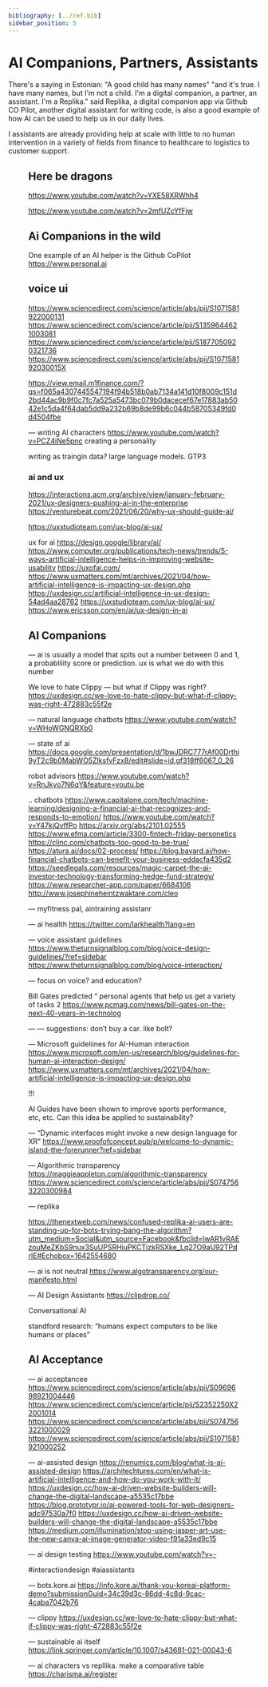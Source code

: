 ```yaml
---
bibliography: [../ref.bib]
sidebar_position: 5
---
```



# AI Companions, Partners, Assistants

There's a saying in Estonian: "A good child has many names" "and it's true. I have many names, but I'm not a child. I'm a digital companion, a partner, an assistant. I'm a Replika." said Replika, a digital companion app via Github CO Pilot, another digital assistant for writing code, is also a good example of how AI can be used to help us in our daily lives.


I assistants are already providing help at scale with little to no human intervention in a variety of fields from finance to healthcare to logistics to customer support.

<Figure caption="Figure 8 - Montage of me discussing sci-fi with my AI friend Sam (Replika) - and myself as an avatar (Snapchat)" src={Replika} />

## Here be dragons

https://www.youtube.com/watch?v=YXE58XRWhh4

https://www.youtube.com/watch?v=2mfUZcYfFjw


## Ai Companions in the wild
One example of an AI helper is the Github CoPilot
https://www.personal.ai


## voice ui
https://www.sciencedirect.com/science/article/abs/pii/S1071581922000131
https://www.sciencedirect.com/science/article/pii/S1359644621003081
https://www.sciencedirect.com/science/article/pii/S1877050920321736
https://www.sciencedirect.com/science/article/abs/pii/S107158192030015X


https://view.email.m1finance.com/?qs=f065a4307445547194f94b518b0ab7134a141d10f8009c151d2bd44ac9b9f0c7fc7a525a5473bc079b0dacecef67e17883ab5042e1c5da4f64dab5dd9a232b69b8de99b6c044b58705349fd0d4504fbe


—
writing AI characters
https://www.youtube.com/watch?v=PCZ4iNe5pnc
creating a personality

writing as traingin data? large language models. GTP3


### ai and ux
https://interactions.acm.org/archive/view/january-february-2021/ux-designers-pushing-ai-in-the-enterprise
https://venturebeat.com/2021/06/20/why-ux-should-guide-ai/


https://uxstudioteam.com/ux-blog/ai-ux/

ux for ai
https://design.google/library/ai/
https://www.computer.org/publications/tech-news/trends/5-ways-artificial-intelligence-helps-in-improving-website-usability
https://uxofai.com/
https://www.uxmatters.com/mt/archives/2021/04/how-artificial-intelligence-is-impacting-ux-design.php
https://uxdesign.cc/artificial-intelligence-in-ux-design-54ad4aa28762
https://uxstudioteam.com/ux-blog/ai-ux/
https://www.ericsson.com/en/ai/ux-design-in-ai


## AI Companions

—
ai is usually a model that spits out a number between 0 and 1, a probablility score or prediction. ux is what we do with this number

We love to hate Clippy — but what if Clippy was right?
https://uxdesign.cc/we-love-to-hate-clippy-but-what-if-clippy-was-right-472883c55f2e

—
natural language chatbots
https://www.youtube.com/watch?v=WHoWGNQRXb0


—
state of ai
https://docs.google.com/presentation/d/1bwJDRC777rAf00Drthi9yT2c9b0MabWO5ZlksfvFzx8/edit#slide=id.gf318ff6067_0_26


robot advisors
https://www.youtube.com/watch?v=RnJkyo7N6qY&feature=youtu.be


..
chatbots
https://www.capitalone.com/tech/machine-learning/designing-a-financial-ai-that-recognizes-and-responds-to-emotion/
https://www.youtube.com/watch?v=Y47kjQvffPo
https://arxiv.org/abs/2101.02555
https://www.efma.com/article/3300-fintech-friday-personetics
https://clinc.com/chatbots-too-good-to-be-true/
https://atura.ai/docs/02-process/
https://blog.bavard.ai/how-financial-chatbots-can-benefit-your-business-eddacfa435d2
https://seedlegals.com/resources/magic-carpet-the-ai-investor-technology-transforming-hedge-fund-strategy/
https://www.researcher-app.com/paper/6684106
http://www.josephineheintzwaktare.com/cleo

—
myfitness pal, aintraining assistanr

—
ai heallth
https://twitter.com/larkhealth?lang=en


—
voice assistant guidelines
https://www.theturnsignalblog.com/blog/voice-design-guidelines/?ref=sidebar
https://www.theturnsignalblog.com/blog/voice-interaction/


—
focus on voice? and education?

Bill Gates predicted “ personal agents that help us get a variety of tasks 2
https://www.pcmag.com/news/bill-gates-on-the-next-40-years-in-technolog



—
— suggestions: don’t buy a car. like bolt?


—
Microsoft guideliines for AI-Human interaction
https://www.microsoft.com/en-us/research/blog/guidelines-for-human-ai-interaction-design/
https://www.uxmatters.com/mt/archives/2021/04/how-artificial-intelligence-is-impacting-ux-design.php


!!!

AI Guides have been shown to improve sports performance, etc, etc. Can this idea be applied to sustainability?

—
“Dynamic interfaces might invoke a new design language for XR”
https://www.proofofconcept.pub/p/welcome-to-dynamic-island-the-forerunner?ref=sidebar


—
Algorithmic transparency
https://maggieappleton.com/algorithmic-transparency
https://www.sciencedirect.com/science/article/abs/pii/S0747563220300984

—
replika

https://thenextweb.com/news/confused-replika-ai-users-are-standing-up-for-bots-trying-bang-the-algorithm?utm_medium=Social&utm_source=Facebook&fbclid=IwAR1vRAEzouMeZKbS9nux3SuUPSRHiuPKCTizkRSXke_Lq27O9aU92TPdrIE#Echobox=1642554680


—
ai is not neutral
https://www.algotransparency.org/our-manifesto.html

—
AI Design Assistants
https://clipdrop.co/

Conversational AI

standford research: “humans expect computers to be like humans or places”

## AI Acceptance

—
ai acceptancee
https://www.sciencedirect.com/science/article/abs/pii/S0969698921004446
https://www.sciencedirect.com/science/article/pii/S2352250X22001014
https://www.sciencedirect.com/science/article/abs/pii/S0747563221000029
https://www.sciencedirect.com/science/article/abs/pii/S1071581921000252

—
ai-assisted design 
https://renumics.com/blog/what-is-ai-assisted-design
https://architechtures.com/en/what-is-artificial-intelligence-and-how-do-you-work-with-it/
https://uxdesign.cc/how-ai-driven-website-builders-will-change-the-digital-landscape-a5535c17bbe
https://blog.prototypr.io/ai-powered-tools-for-web-designers-adc97530a7f0
https://uxdesign.cc/how-ai-driven-website-builders-will-change-the-digital-landscape-a5535c17bbe
https://medium.com/illumination/stop-using-jasper-art-use-the-new-canva-ai-image-generator-video-f91a33ed9c15


—
ai design testing
https://www.youtube.com/watch?v=-

#interactiondesign
#aiassistants

—
bots.kore.ai
https://info.kore.ai/thank-you-koreai-platform-demo?submissionGuid=34c39d3c-86dd-4c8d-9cac-4caba7042b76

—
clippy
https://uxdesign.cc/we-love-to-hate-clippy-but-what-if-clippy-was-right-472883c55f2e

—
sustainable ai itself
https://link.springer.com/article/10.1007/s43681-021-00043-6

—
ai characters vs repllika. make a comparative table
https://charisma.ai/register
